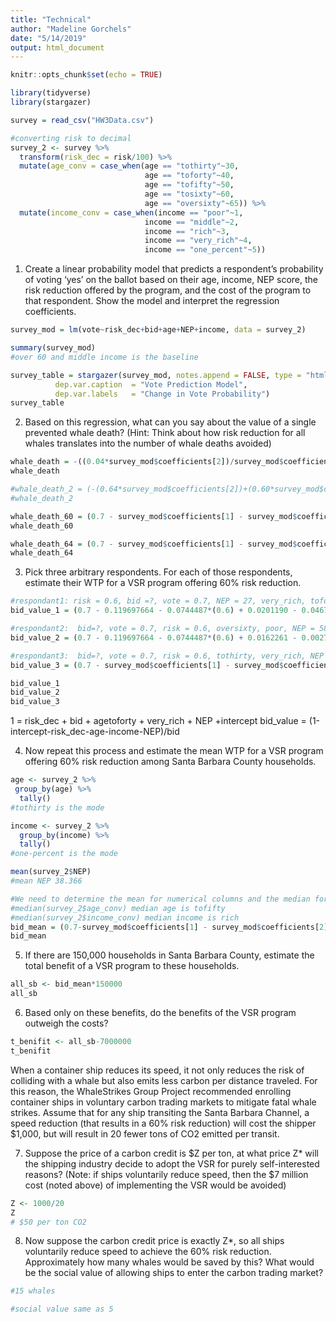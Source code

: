 ```yaml
---
title: "Technical"
author: "Madeline Gorchels"
date: "5/14/2019"
output: html_document
---
```


```r
knitr::opts_chunk$set(echo = TRUE)
```


```r
library(tidyverse)
library(stargazer)
```

```r
survey = read_csv("HW3Data.csv") 

#converting risk to decimal
survey_2 <- survey %>% 
  transform(risk_dec = risk/100) %>% 
  mutate(age_conv = case_when(age == "tothirty"~30, 
                              age == "toforty"~40, 
                              age == "tofifty"~50, 
                              age == "tosixty"~60, 
                              age == "oversixty"~65)) %>% 
  mutate(income_conv = case_when(income == "poor"~1, 
                              income == "middle"~2, 
                              income == "rich"~3, 
                              income == "very_rich"~4, 
                              income == "one_percent"~5))

```

1. Create a linear probability model that predicts a respondent’s probability of voting ‘yes’ on the
ballot based on their age, income, NEP score, the risk reduction offered by the program, and the
cost of the program to that respondent. Show the model and interpret the regression
coefficients.

```r
survey_mod = lm(vote~risk_dec+bid+age+NEP+income, data = survey_2)

summary(survey_mod)
#over 60 and middle income is the baseline

```


```r
survey_table = stargazer(survey_mod, notes.append = FALSE, type = "html", covariate.labels = c("Risk", "Bid", "Age 41-50","Age 31-40", "Age 51-60", "Age Under 30", "NEP", "Income 1%", "Income Poor", "Income Rich", "Income Very Rich"),
          dep.var.caption  = "Vote Prediction Model",
          dep.var.labels   = "Change in Vote Probability")
survey_table
```

2. Based on this regression, what can you say about the value of a single prevented whale death?
(Hint: Think about how risk reduction for all whales translates into the number of whale deaths
avoided)


```r
whale_death = -((0.04*survey_mod$coefficients[2])/survey_mod$coefficients[3])
whale_death

#whale_death_2 = (-(0.64*survey_mod$coefficients[2])+(0.60*survey_mod$coefficients[2])/survey_mod$coefficients[3])
#whale_death_2

whale_death_60 = (0.7 - survey_mod$coefficients[1] - survey_mod$coefficients[2]*0.6 -survey_mod$coefficients[7]-survey_mod$coefficients[12] - survey_mod$coefficients[8]*15)/survey_mod$coefficients[3]
whale_death_60

whale_death_64 = (0.7 - survey_mod$coefficients[1] - survey_mod$coefficients[2]*0.64 -survey_mod$coefficients[7]-survey_mod$coefficients[12] - survey_mod$coefficients[8]*15)/survey_mod$coefficients[3]
whale_death_64

```


3. Pick three arbitrary respondents. For each of those respondents, estimate their WTP for a VSR
program offering 60% risk reduction.

```r
#respondant1: risk = 0.6, bid =?, vote = 0.7, NEP = 27, very_rich, toforty
bid_value_1 = (0.7 - 0.119697664 - 0.0744487*(0.6) + 0.0201190 - 0.0467922- 0.0158639*(27))/(0.0010699)

#respondant2:  bid=?, vote = 0.7, risk = 0.6, oversixty, poor, NEP = 58
bid_value_2 = (0.7 - 0.119697664 - 0.0744487*(0.6) + 0.0162261 - 0.0027386-0.0158639*(58))/(0.0010699)

#respondant3:  bid=?, vote = 0.7, risk = 0.6, tothirty, very_rich, NEP = 15
bid_value_3 = (0.7 - survey_mod$coefficients[1] - survey_mod$coefficients[2]*0.6 +survey_mod$coefficients[7]-survey_mod$coefficients[12] - survey_mod$coefficients[8]*15)/survey_mod$coefficients[3]

bid_value_1
bid_value_2
bid_value_3

```


1 = risk_dec + bid + agetoforty + very_rich + NEP +intercept
bid_value = (1-intercept-risk_dec-age-income-NEP)/bid

4. Now repeat this process and estimate the mean WTP for a VSR program offering 60% risk
reduction among Santa Barbara County households.

```r
age <- survey_2 %>% 
 group_by(age) %>% 
  tally()
#tothirty is the mode

income <- survey_2 %>% 
  group_by(income) %>% 
  tally()
#one-percent is the mode

mean(survey_2$NEP)
#mean NEP 38.366

#We need to determine the mean for numerical columns and the median for the converted catergorical columns
#median(survey_2$age_conv) median age is tofifty
#median(survey_2$income_conv) median income is rich
bid_mean = (0.7-survey_mod$coefficients[1] - survey_mod$coefficients[2]*0.6 -survey_mod$coefficients[7]-survey_mod$coefficients[9] - survey_mod$coefficients[8]*mean(survey_2$NEP))/survey_mod$coefficients[3]
bid_mean

```



5. If there are 150,000 households in Santa Barbara County, estimate the total benefit of a VSR
program to these households.

```r
all_sb <- bid_mean*150000
all_sb

```



6. Based only on these benefits, do the benefits of the VSR program outweigh the costs?
```r
t_benifit <- all_sb-7000000
t_benifit

```



When a container ship reduces its speed, it not only reduces the risk of colliding with a whale but also
emits less carbon per distance traveled. For this reason, the WhaleStrikes Group Project recommended
enrolling container ships in voluntary carbon trading markets to mitigate fatal whale strikes. Assume
that for any ship transiting the Santa Barbara Channel, a speed reduction (that results in a 60% risk
reduction) will cost the shipper $1,000, but will result in 20 fewer tons of CO2 emitted per transit.

7. Suppose the price of a carbon credit is $Z per ton, at what price Z* will the shipping industry
decide to adopt the VSR for purely self-interested reasons? (Note: if ships voluntarily reduce
speed, then the $7 million cost (noted above) of implementing the VSR would be avoided)

```r
Z <- 1000/20
Z
# $50 per ton CO2

```


8. Now suppose the carbon credit price is exactly Z*, so all ships voluntarily reduce speed to
achieve the 60% risk reduction. Approximately how many whales would be saved by this? What
would be the social value of allowing ships to enter the carbon trading market?

```r
#15 whales

#social value same as 5

```

